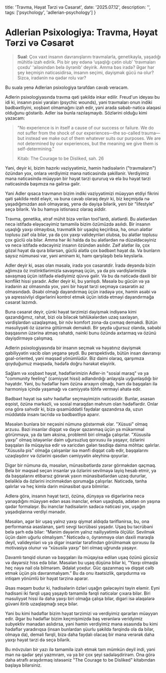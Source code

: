   title: 'Travma, Həyat Tərzi və Cəsarət',
  date: '2025.07.12',
  description: '',
  tags: ['psychology', 'adlerian-psychology']
}

# Adlerian Psixologiya: Travma, Həyat Tərzi və Cəsarət
> **Sual**: Çox vaxt insanın davranışlarını travmalarla, genetikayla, yaşadığı mühitlə izah edirik. Pis bir şey edənə ‘uşaqlığı çətin olub’  'travmaları çoxdu' 'ailəsindən belə öyrənib' deyirik. Amma bəs iradə? Əgər hər şey keçmişin nəticəsidirsə, insanın seçimi, dəyişmək gücü nə olur? Sizcə, iradənin nə qədər rolu var?

Bu suala yenə Adlerian psixologiya tərəfdən cavab verəcəm. 

Adlerin psixologiyasında travma qəti şəkildə inkar edilir. Freud'un ideyası bu idi ki, insanın psixi yaraları (psychic wounds), yəni travmaları onun indiki bədbəxtliyini, xoşbəxt olmamağını izah edir, yəni arada səbəb-nəticə əlaqəsi olduğunu göstərib. Adler isə bunla razılaşmayıb. Sözlərini olduğu kimi yazacam: 

> "No experience is in itself a cause of our success or failure. We do not suffer from the shock of our experiences—the so-called trauma—but instead we make out of them whatever suits our purposes. We are not determined by our experiences, but the meaning we give them is self-determining."  
>
> Kitab: The Courage to be Disliked, səh. 26

Yəni, deyir ki, bizim hazırkı vəziyyətimiz, həmin hadisələrin ("travmaların") özündən yox, onlara verdiyimiz məna nəticəsində şəkillənir. Verdiyimiz məna nəticəsində müəyyən bir həyat tərzi qururuq və elə bu həyat tərzi nəticəsində başımıza nə gəlirsə gəlir.

Yəni Adler qısaca travmanın bizim indiki vəziyyətimizi müəyyən etdiyi fikrini qəti şəkildə redd eləyir, və buna cavab olaraq deyir ki, biz keçmişdə nə yaşadığımızdan asılı olmayaraq, yenə də dəyişə bilərik, yeni bir "lifestyle" seçə bilərik. Və bu hamıya istisnasız olaraq aiddir. 

Travma, genetika, ətraf mühit bizə verilən tool'lardı, alətlərdi. Bu alətlərdən necə istifadə eləyəcəyimiz tamamilə bizim özümüzdə asılıdı. Bir insanın uşaqlığı yaxşı olmayıbsa, travmatik bir uşaqlıq keçiribsə, hə, onun alətlər toplusu zəif ola  bilər, ya da çox yaxşı valideynləri olubsa, bu alətlər toplusu çox güclü ola bilər. Amma hər iki halda da bu alətlərdən nə düzəldəcəyiniz və necə istifadə edəcəyiniz insanın özündən asılıdır. Zəif alətlər ilə, çox gözəl həyat da qura bilərsən, güclü alətlə çox bədbəxt həyat da. Və bunların saysız nümunəsi var, yəni əminəm ki, hamı qarşılaşıb belə keyslərlə.

Adler deyir ki, əsas olan məsələ, iradə yox cəsarətdir. İradə deyəndə bizin ağlımıza öz instinktlərimizlə savaşmaq üçün, ya da pis vərdişlərimizlə savaşmaq üçün istifadə elədiyimiz qüvvə gəlir. Və bu da nəticədə daxili bir konflikt hissi yaradır. Adler deyir ki, bu yanlışdı. Məsələ bu gücün və ya iradənin az olmasında yox, yəni bir həyat tərzi seçməyə cəsarətin az olmasındadı. Əsəbi olmağı dayandırmaq üçün iradəyə yox, həmin əsəbi və ya aqressivliyi digərlərini kontrol etmək üçün istidə etməyi dayandırmağa cəsarət lazımdı. 

Buna cəsarət deyir, çünki həyat tərzimizi dəyişmək indiyənə kimi qazandığımız, rahat, bizi ola biləcək təhlükələrdən uzaq saxlayan, vərdişlərdən uzaqlaşmaq, bir növ komfort zona-da çıxmaq deməkdi. Bütün məsuliyyəti öz üzərinə götürmək deməkdi. Bir şeydə uğursuz olanda, səbəbi başqasının üzərinə atmaq rahatdı, nəinki bunu özündə axtarmaq və özünü dəyişdirməyə çalışmaq. 

Adlerin psixologiyasında bir insanın seçmək və həyatınız dəyişmək qabiliyyətin vacib olan yeganə şeydi. Bu perspektivdə, bütün insan davranışı goal-oriented, yəni məqsəd yönümlüdür. Biz daimi olaraq, qarşımıza qoyduğumuz məqsədə, hədəfə doğru hərəkət eləyirik. 

Sağlam və xoşbəxt həyat, hədəflərimizin Adler-in "sosial maraq" və ya "community feeling" (cəmiyyət hissi) adlandırdığı anlayışla uyğunlaşdığı bir həyatdır. Yəni, bu hədəflər həm özünə arxayın olmağı, həm də başqaları ilə harmoniya içində yaşamağı və cəmiyyətə töhfə verməyi əhatə edir. 

Bədbəxt həyat isə səhv hədəflər seçməyimizin nəticəsidir. Bunlar, əsasən eqoist, özünə mərkəzli, və sosial maraqdan məhrum olan hədəflərdir. Onlar ona görə səhvdir ki, bizə qısamüddətli faydalar qazandırsa da, uzun müddətdə insanı təcridə və bədbəxtliyə aparır.

Məsələn bunlara bir neçəsini nümunə göstərmək olar. "Xüsusi" olmaq arzusu. Bəzi insanlar diqqət və dəyər qazanmaq üçün ya mükəmməl görünməyə, ya da tam əksinə, problemli biri olmağa çalışırlar. "Xüsusilə yaxşı" olmaq istəyənlər daim uğursuzluq qorxusu ilə yaşayır, özlərini başqaları ilə müqayisə edir və xaricdən gələn təsdiqə daima möhtac qalırlar. "Xüsusilə pis" olmağa çalışanlar isə mənfi diqqət cəlb edir, başqalarını uzaqlaşdırır və özlərini qəsdən cəmiyyətin əleyhinə qoyurlar.

Digər bir nümunə də, məsələn, münasibətlərdə zərər görməkdən qaçmaq. Belə bir məqsəd seçən insanlar ya özlərini sevilməyə layiq hesab etmir, ya da başqalarını etibarsız görərək yaxın münasibətlərdən uzaq dururlar, beləliklə də özlərini incinməkdən qorumağa çalışırlar. Nəticədə, tənha qalırlar və heç kimlə dərin münasibət qura bilmirlər. 

Adlerə görə, insanın həyat tərzi, özünə, dünyaya və digərlərinə necə yanaşdığını müəyyən edən əsas inanclar, erkən uşaqlıqda, adətən on yaşına qədər formalaşır. Bu inanclar hadisələrin sadəcə nəticəsi yox, uşağın yaşadıqlarına verdiyi mənadır.

Məsələn, əgər bir uşaq yalnız yaxşı qiymət aldıqda təriflənirsə, bu, ona performansa əsaslanan, şərti sevgi təcrübəsi yaşadır. Uşaq bu təcrübəni belə şərh edə bilər: “Mənim dəyərim yalnız nailiyyətimlə ölçülür. Sevilmək üçün daim uğurlu olmalıyam.” Nəticədə o, öyrənməyə olan daxili maraqla deyil, valideynləri və ya digər insanlar tərəfindən görülməmək qorxusu ilə motivasiya olunur və “xüsusilə yaxşı” biri olmaq uğrunda yaşayır.

Davamlı tənqid olunan və başqaları ilə müqayisə edilən uşaq özünü gücsüz və dəyərsiz hiss edə bilər. Məsələn bu uşaq düşünə bilər ki, “Yaxşı olmaqla heç nəyə nail ola bilmərəm. Ədalət yoxdur. Güc qazanmaq və diqqət cəlb etmək üçün pis davranmalıyam.” Bu da onu itaətsizlik, qarşıdurma və intiqam yönümlü bir həyat tərzinə aparar.

Əsas məqam budur ki, hadisələrin özləri uşağın gələcəyini təyin eləmir. Eyni hadisəni iki fərqli uşaq yaşayıb tamamilə fərqli nəticələr çıxara bilər. Biri məsuliyyət hissi ilə daha yaxşı biri olmağa çalışa bilər, digəri isə əlaqələrə güvəni itirib uzaqlaşmağı seçə bilər.

Yəni bu kimi hədəflər bizim həyat tərzimizi və verdiyimiz qərarları müəyyən edir. Əgər bu hədəflər bizim keçmişimizdə baş verənlərə veridyimiz subyektiv mənadan aslıdırsa, yəni həmin verdiyimiz məna əsasında bu kimi hədəflər yaradırıqsa (insan bunlardan şüurlu şəkildə fərqində ola da bilər, olmaya da), deməli fərqli, bizə daha faydalı olacaq bir məna verərək daha yaxşı həyat tərzi də seçə bilərik.

Bu mövzuları bir yazı ilə tamamilə izah etmək tam mümkün deyil indi, yəni mən nə qədər şeyi yazmıram, və ya bir çox şeyi sadələşdirirəm. Ona görə daha ətraflı araşdırmaq istəsəniz "The Courage to be Disliked" kitabından başlaya bilərsiniz.
